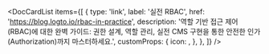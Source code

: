 
<DocCardList
  items={[
    {
      type: 'link',
      label: '실전 RBAC',
      href: 'https://blog.logto.io/rbac-in-practice',
      description:
        '역할 기반 접근 제어 (RBAC)에 대한 완벽 가이드: 권한 설계, 역할 관리, 실전 CMS 구현을 통한 안전한 인가 (Authorization)까지 마스터하세요.',
      customProps: {
        icon: <AuthorizationIcon />,
      },
    },
  ]}
/>
